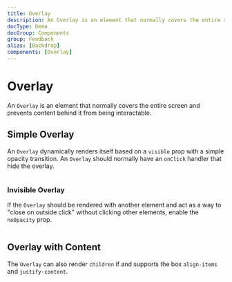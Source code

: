 ```yaml
---
title: Overlay
description: An Overlay is an element that normally covers the entire screen and prevents content behind it from being interactable.
docType: Demo
docGroup: Components
group: Feedback
alias: [Backdrop]
components: [Overlay]
---
```


# Overlay

An `Overlay` is an element that normally covers the entire screen and prevents
content behind it from being interactable.

## Simple Overlay

An `Overlay` dynamically renders itself based on a `visible` prop with a simple
opacity transition. An `Overlay` should normally have an `onClick` handler that
hide the overlay.

```demo source="./SimpleOverlayExample.tsx"

```

### Invisible Overlay

If the `Overlay` should be rendered with another element and act as a way to
"close on outside click" without clicking other elements, enable the `noOpacity`
prop.

```demo source="./InvisibleOverlayExample.tsx"

```

## Overlay with Content

The `Overlay` can also render `children` if and supports the box `align-items`
and `justify-content`.

```demo source="./OverlayWithContentExample.tsx"

```
